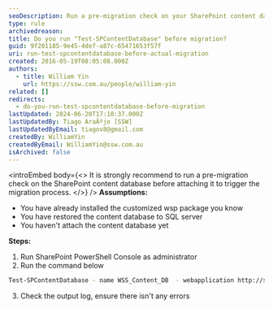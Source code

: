 ```yaml
---
seoDescription: Run a pre-migration check on your SharePoint content database before attaching it to trigger the migration process.
type: rule
archivedreason:
title: Do you run "Test-SPContentDatabase" before migration?
guid: 9f201185-9e45-4def-a87c-65471653f57f
uri: run-test-spcontentdatabase-before-actual-migration
created: 2016-05-19T08:05:08.000Z
authors:
  - title: William Yin
    url: https://ssw.com.au/people/william-yin
related: []
redirects:
  - do-you-run-test-spcontentdatabase-before-migration
lastUpdated: 2024-06-20T17:10:37.000Z
lastUpdatedBy: Tiago AraÃºjo [SSW]
lastUpdatedByEmail: tiagov8@gmail.com
createdBy: WilliamYin
createdByEmail: WilliamYin@ssw.com.au
isArchived: false
---
```


<introEmbed
  body={<>
It is strongly recommend to run a pre-migration check on the SharePoint content database before attaching it to trigger the migration process.
  </>}
/>
**Assumptions:**

* You have already installed the customized wsp package you know
* You have restored the content database to SQL server
* You haven't attach the content database yet

**Steps:**

1. Run SharePoint PowerShell Console as administrator
2. Run the command below

  ```bash
  Test-SPContentDatabase - name WSS_Content_DB  - webapplication http://sitename
  ```

3. Check the output log, ensure there isn't any errors

